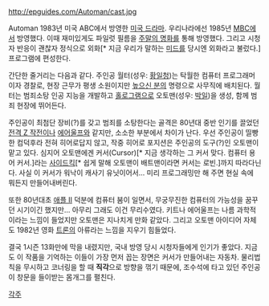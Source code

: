 http://epguides.com/Automan/cast.jpg

Automan
1983년 미국 ABC에서 방영한 [[미국 드라마]].
우리나라에선 1985년 [[MBC]]에서 방영했다. 이때 재미있게도 파일럿 필름을 [[주말의 명화]]를 통해 방영했다. 그리고 시청자 반응이 괜찮자 정식으로 외화[* 지금 우리가 말하는 [[미드]]를 당시엔 외화라고 불렀다.] 프로그램에 편성한다.

간단한 줄거리는 다음과 같다. 주인공 월터(성우: [[황일청]])는 탁월한 컴퓨터 프로그래머이자 경찰로, 현장 근무가 평생 소원이지만 [[높으신 분]]의 명령으로 사무직에 배치된다. 월터는 범죄소탕 인공 지능을 개발하고 [[홀로그램]]으로 오토맨(성우: [[박일]])을 생성, 함께 범죄 현장에 뛰어든다. 

주인공이 최첨단 장비(?)를 갖고 범죄를 소탕한다는 골격은 80년대 중반 인기를 끌었던 [[전격 Z 작전]]이나 [[에어울프]]와 같지만, 소소한 부분에서 차이가 난다.
우선 주인공이 띨빵한 컴덕후라 전혀 히어로답지 않고, 작중 히어로 포지션은 주인공의 도구(?)인 오토맨이 맡고 있다. 심지어 오토맨에겐 커서(Cursor)[* 지금 생각하는 그 커서 맞다. 컴퓨터 용어 커서.]라는 [[사이드킥]][* 쉽게 말해 오토맨이 배트맨이라면 커서는 로빈.]까지 따라다닌다. 사실 이 커서가 워낙이 캐사기 유닛이어서... 미리 프로그래밍만 해 주면 현실 속에 뭐든지 만들어내버린다. 

또한 80년대초 [[애플 II]] 덕분에 컴퓨터 붐이 일면서, 무궁무진한 컴퓨터의 가능성을 꿈꾸던 시기이긴 했지만... 아무리 그래도 이건 무리수였다. 키트나 에어울프는 나름 과학적이라는 느낌이 들었지만 오토맨은 지나치게 만화 같았다. 그리고 오토맨 아이디어 자체도 1982년 영화 [[트론]]의 아류라는 느낌을 지우기 힘들었다.

결국 1시즌 13화만에 막을 내렸지만, 국내 방영 당시 시청자들에게 인기가 좋았다.
지금도 이 작품을 기억하는 이들이 가장 먼저 꼽는 장면은 커서가 만들어내는 자동차. 물리법칙을 무시하고 코너링을 할 때 '''직각'''으로 방향을 꺾기 때문에, 조수석에 타고 있던 주인공이 창문을 들이받는 몸개그를 펼친다.

{{{#!html
<object width="420" height="315"><param name="movie" value="//www.youtube.com/v/jH5TDoOXKvU?hl=ko_KR&amp;version=3"></param><param name="allowFullScreen" value="true"></param><param name="allowscriptaccess" value="always"></param><embed src="//www.youtube.com/v/jH5TDoOXKvU?hl=ko_KR&amp;version=3" type="application/x-shockwave-flash" width="420" height="315" allowscriptaccess="always" allowfullscreen="true"></embed></object>
}}}

[[각주]]
